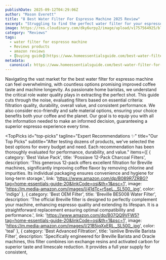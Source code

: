 ```yaml
---
publishDate: 2025-09-12T04:29:06Z
author: "Mason Everett"
title: "8 Best Water Filter For Espresso Machine 2025 Review"
excerpt: "Struggling to find the perfect water filter for your espresso machine? We researched and tested top options, helping you make an informed decision for better coffee at home."
image: https://res.cloudinary.com/dky6urpy2/image/upload/v1757564925/blog_image_1757564925_pyij8e.webp
category: "Reviews"
tags:
  - water filter for espresso machine
  - Reviews products
  - amazon reviews
  - [buying guide](https://www.homeessentialsguide.com/best-water-filter-system-for-well-water)
metadata:
  canonical: https://www.homeessentialsguide.com/best-water-filter-for-espresso-machine
---
```



Navigating the vast market for the best water filter for espresso machine can feel overwhelming, with countless options promising improved coffee taste and machine longevity. As passionate home baristas, we understand the critical role water quality plays in extracting the perfect shot. This guide cuts through the noise, evaluating filters based on essential criteria: filtration quality, durability, overall value, and consistent performance. We also consider eco-friendly and safe material options, ensuring your choice benefits both your coffee and the planet. Our goal is to equip you with all the information needed to make an informed decision, guaranteeing a superior espresso experience every time.

<TopPicks
  id="top-picks"
  tagline="Expert Recommendations ✨"
  title="Our Top Picks"
  subtitle="After testing dozens of products, we've selected the best options for every budget and need. Each recommendation has been thoroughly evaluated for performance, durability, and value."
  items={[
    {
      category: 'Best Value Pack',
      title: 'Possiave 12-Pack Charcoal Filters',
      description: 'This generous 12-pack offers excellent filtration for Breville machines, significantly improving coffee flavor by removing chlorine and impurities. Its individual packaging ensures convenience and hygiene for long-term storage.',
      link: 'https://www.amazon.com/dp/B089R7ZRBG?tag=home-essentials-guide-20&linkCode=osi&th=1&psc=1',
      image: 'https://m.media-amazon.com/images/I/41dTc+r5seL._SL500_.jpg',
      color: 'indigo'
    },
    {
      category: 'Best OEM Filter',
      title: 'Breville BES008 Water Filter',
      description: 'The official Breville filter is designed to perfectly complement your machine, enhancing espresso quality and extending its lifespan. It is a straightforward replacement ensuring optimal compatibility and performance.',
      link: 'https://www.amazon.com/dp/B07QQ9VFW5?tag=home-essentials-guide-20&linkCode=osi&th=1&psc=1',
      image: 'https://m.media-amazon.com/images/I/21B5iqXxERL._SL500_.jpg',
      color: 'teal'
    },
    {
      category: 'Best Advanced Filtration',
      title: 'isinlive Breville Barista Filter',
      description: 'Specifically engineered for Breville Barista and Oracle machines, this filter combines ion exchange resins and activated carbon for superior taste and limescale reduction. It provides a full year supply for consistent,